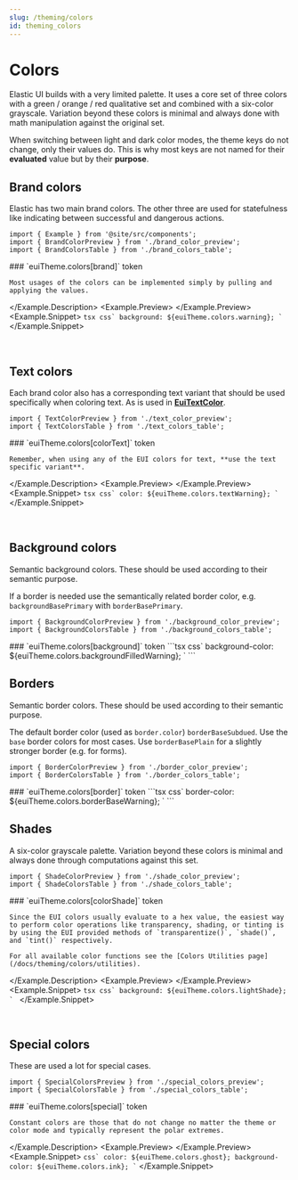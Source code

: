 ```yaml
---
slug: /theming/colors
id: theming_colors
---
```


# Colors

Elastic UI builds with a very limited palette. It uses a core set of three colors with a green / orange / red qualitative set and combined with a six-color grayscale. Variation beyond these colors is minimal and always done with math manipulation against the original set.

When switching between light and dark color modes, the theme keys do not change, only their values do. This is why most keys are not named for their **evaluated** value but by their **purpose**.

## Brand colors

Elastic has two main brand colors. The other three are used for statefulness like indicating between successful and dangerous actions.

```mdx-code-block
import { Example } from '@site/src/components';
import { BrandColorPreview } from './brand_color_preview';
import { BrandColorsTable } from './brand_colors_table';
```

<Example>
  <Example.Description>
    ### `euiTheme.colors[brand]` <Badge color="hollow">token</Badge>

    Most usages of the colors can be implemented simply by pulling and applying the values.
  </Example.Description>
  <Example.Preview>
    <BrandColorPreview />
  </Example.Preview>
  <Example.Snippet>
    ```tsx
    css`
      background: ${euiTheme.colors.warning};
    `
    ```
  </Example.Snippet>
</Example>

<br />

<BrandColorsTable />

## Text colors

Each brand color also has a corresponding text variant that should be used specifically when coloring text. As is used in [**EuiTextColor**](/docs/display/text#coloring-text).

```mdx-code-block
import { TextColorPreview } from './text_color_preview';
import { TextColorsTable } from './text_colors_table';
```

<Example>
  <Example.Description>
    ### `euiTheme.colors[colorText]` <Badge color="hollow">token</Badge>

    Remember, when using any of the EUI colors for text, **use the text specific variant**.
  </Example.Description>
  <Example.Preview>
    <TextColorPreview />
  </Example.Preview>
  <Example.Snippet>
    ```tsx
    css`
      color: ${euiTheme.colors.textWarning};
    `
    ```
  </Example.Snippet>
</Example>

<br />

<TextColorsTable />

## Background colors

Semantic background colors. These should be used according to their semantic purpose.

If a border is needed use the semantically related border color, e.g. `backgroundBasePrimary` with `borderBasePrimary`.

```mdx-code-block
import { BackgroundColorPreview } from './background_color_preview';
import { BackgroundColorsTable } from './background_colors_table';
```

<Example>
  <Example.Description>
    ### `euiTheme.colors[background]` <Badge color="hollow">token</Badge>
  </Example.Description>
  <Example.Preview>
    <BackgroundColorPreview />
  </Example.Preview>
  <Example.Snippet>
    ```tsx
    css`
      background-color: ${euiTheme.colors.backgroundFilledWarning};
    `
    ```
  </Example.Snippet>
</Example>

<br />

<BackgroundColorsTable />

## Borders

Semantic border colors. These should be used according to their semantic purpose.

The default border color (used as `border.color`) `borderBaseSubdued`.
Use the `base` border colors for most cases. Use `borderBasePlain` for a slightly stronger border (e.g. for forms).

```mdx-code-block
import { BorderColorPreview } from './border_color_preview';
import { BorderColorsTable } from './border_colors_table';
```

<Example>
  <Example.Description>
    ### `euiTheme.colors[border]` <Badge color="hollow">token</Badge>
  </Example.Description>
  <Example.Preview>
    <BorderColorPreview />
  </Example.Preview>
  <Example.Snippet>
    ```tsx
    css`
      border-color: ${euiTheme.colors.borderBaseWarning};
    `
    ```
  </Example.Snippet>
</Example>

<br />

<BorderColorsTable />

## Shades

A six-color grayscale palette. Variation beyond these colors is minimal and always done through computations against this set.

```mdx-code-block
import { ShadeColorPreview } from './shade_color_preview';
import { ShadeColorsTable } from './shade_colors_table';
```

<Example>
  <Example.Description>
    ### `euiTheme.colors[colorShade]` <Badge color="hollow">token</Badge>

    Since the EUI colors usually evaluate to a hex value, the easiest way to perform color operations like transparency, shading, or tinting is by using the EUI provided methods of `transparentize()`, `shade()`, and `tint()` respectively.

    For all available color functions see the [Colors Utilities page](/docs/theming/colors/utilities).
  </Example.Description>
  <Example.Preview>
    <ShadeColorPreview />
  </Example.Preview>
  <Example.Snippet>
    ```tsx
    css`
      background: ${euiTheme.colors.lightShade};
    `
    ```
  </Example.Snippet>
</Example>

<br />

<ShadeColorsTable />

## Special colors

These are used a lot for special cases.

```mdx-code-block
import { SpecialColorsPreview } from './special_colors_preview';
import { SpecialColorsTable } from './special_colors_table';
```

<Example>
  <Example.Description>
    ### `euiTheme.colors[special]` <Badge color="hollow">token</Badge>

    Constant colors are those that do not change no matter the theme or color mode and typically represent the polar extremes.
  </Example.Description>
  <Example.Preview>
    <SpecialColorsPreview />
  </Example.Preview>
  <Example.Snippet>
    ```
    css`
      color: ${euiTheme.colors.ghost};
      background-color: ${euiTheme.colors.ink};
    `
    ```
  </Example.Snippet>
</Example>

<br />

<SpecialColorsTable />
